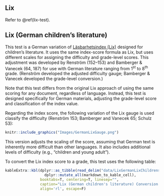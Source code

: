 ## Lix {#lix-german}

Refer to \@ref(lix-test).

## Lix\index{Lix!variations!German children's literature} (German children's literature) {#lix-german-childrens-literature}

This test is a German variation of [Läsbarhetsindex (Lix)](#lix-test) designed for children's literature. It uses the same index-score formula as Lix, but uses different scales for assigning the difficulty and grade-level scores. This adjustment was developed by Renström (152–153) and Bamberger & Vanecek (64, 187) for use with German literature ranging from 1^st^ to 8^th^ grade. (Renström developed the adjusted difficulty gauge; Bamberger & Vanecek developed the grade-level conversion.)

Note that this test differs from the original Lix approach of using the same scoring for any document, regardless of language. Instead, this test is designed specifically for German materials, adjusting the grade-level score and classification of the index value.

Regarding the index score, the following variation of the Lix gauge is used classify the difficulty (Renström 153; Bamberger and Vanecek 65; Schulz 53):

```r
knitr::include_graphics("Images/GermanLixGauge.png")
```

This version adjusts the scaling of the score, assuming that German text is inherently more difficult than other languages. It also includes additional levels of difficulty (e.g., “children and young adult”).

::: {.minipage data-latex="{\textwidth}"}
To convert the Lix index score to a grade, this test uses the following table:

```r
kableExtra::kbl(dplyr::as_tibble(read_delim("data/LixGermanLixChildrensLit.txt", "\t", escape_double=F, trim_ws=T)) %>%
                  dplyr::mutate_all(markdown_to_kable_cell),
                booktabs=T, centering=T, linesep="",
                caption="Lix (German children's literature) Conversion Table",
                align='rl', escape=F)
```
:::

\newpage